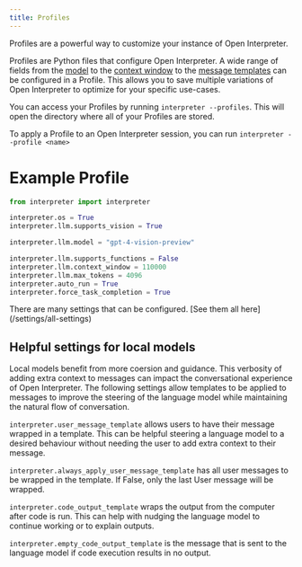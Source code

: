 ```yaml
---
title: Profiles
---
```


Profiles are a powerful way to customize your instance of Open Interpreter.

Profiles are Python files that configure Open Interpreter. A wide range of fields from the [model](/settings/all-settings#model-selection) to the [context window](/settings/all-settings#context-window) to the [message templates](/settings/all-settings#user-message-template) can be configured in a Profile. This allows you to save multiple variations of Open Interpreter to optimize for your specific use-cases.

You can access your Profiles by running `interpreter --profiles`. This will open the directory where all of your Profiles are stored.

To apply a Profile to an Open Interpreter session, you can run `interpreter --profile <name>`

# Example Profile

```Python
from interpreter import interpreter

interpreter.os = True
interpreter.llm.supports_vision = True

interpreter.llm.model = "gpt-4-vision-preview"

interpreter.llm.supports_functions = False
interpreter.llm.context_window = 110000
interpreter.llm.max_tokens = 4096
interpreter.auto_run = True
interpreter.force_task_completion = True
```

<Tip>
  There are many settings that can be configured. [See them all
  here](/settings/all-settings)
</Tip>

## Helpful settings for local models

Local models benefit from more coersion and guidance. This verbosity of adding extra context to messages can impact the conversational experience of Open Interpreter. The following settings allow templates to be applied to messages to improve the steering of the language model while maintaining the natural flow of conversation.

`interpreter.user_message_template` allows users to have their message wrapped in a template. This can be helpful steering a language model to a desired behaviour without needing the user to add extra context to their message.

`interpreter.always_apply_user_message_template` has all user messages to be wrapped in the template. If False, only the last User message will be wrapped.

`interpreter.code_output_template` wraps the output from the computer after code is run. This can help with nudging the language model to continue working or to explain outputs.

`interpreter.empty_code_output_template` is the message that is sent to the language model if code execution results in no output.
